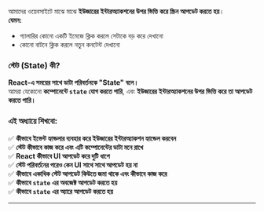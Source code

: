 আমাদের ওয়েবসাইটে মাঝে মাঝে **ইউজারের ইন্টারঅ্যাকশনের উপর ভিত্তি করে স্ক্রিন আপডেট করতে হয়**।  
**যেমন:**

- গ্যালারির কোনো একটি ইমেজে ক্লিক করলে সেটাকে বড় করে দেখানো
- কোনো বাটনে ক্লিক করলে নতুন কনটেন্ট দেখানো

### **স্টেট (State) কী?**

**React-এ সময়ের সাথে ডাটা পরিবর্তনকে "State" বলে।**  
আমরা যেকোনো **কম্পোনেন্টে `state` যোগ করতে পারি**, এবং **ইউজারের ইন্টারঅ্যাকশনের উপর ভিত্তি করে তা আপডেট করতে পারি।**

### **এই অধ্যায়ে শিখবো:**

✅ **কীভাবে ইভেন্ট হ্যান্ডলার ব্যবহার করে ইউজারের ইন্টারঅ্যাকশন হ্যান্ডেল করবেন**  
✅ **স্টেট কীভাবে কাজ করে এবং এটি কম্পোনেন্টের ডাটা মনে রাখে**  
✅ **React কীভাবে UI আপডেট করে দুটি ধাপে**  
✅ **স্টেট পরিবর্তনের পরেও কেন UI সাথে সাথে আপডেট হয় না**  
✅ **কীভাবে একাধিক স্টেট আপডেট কিউতে জমা থাকে এবং কীভাবে কাজ করে**  
✅ **কীভাবে `state` এর অবজেক্ট আপডেট করতে হয়**  
✅ **কীভাবে `state` এর অ্যারে আপডেট করতে হয়**

---
